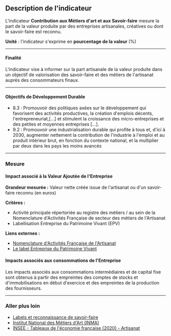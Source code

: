 ## Description de l'indicateur

L'indicateur **Contribution aux Métiers d'art et aux Savoir-faire** mesure la part de la valeur produite par des entreprises artisanales, créatives ou dont le savoir-faire est reconnu.

**Unité** : l'indicateur s'exprime en **pourcentage de la valeur** (%) 

---

#### Finalité

L'indicateur vise à informer sur la part artisanale de la valeur produite dans un objectif de valorisation des savoir-faire et des métiers de l'artisanat auprès des consommateurs finaux.

---

#### Objectifs de Développement Durable
  - 8.3 : Promouvoir des politiques axées sur le développement qui favorisent des activités productives, la création d'emplois décents, l'entrepreneuriat,[...] et stimulent la croissance des micro-entreprises et des petites et moyennes entreprises [...].
  - 9.2 : Promouvoir une industrialisation durable qui profite à tous et, d'ici à 2030, augmenter nettement la contribution de l'industrie à l'emploi et au produit intérieur brut, en fonction du contexte national, et la multiplier par deux dans les pays les moins avancés

---

### Mesure

#### Impact associé à la Valeur Ajoutée de l'Entreprise

**Grandeur mesurée :** Valeur nette créée issue de l'artisanat ou d'un savoir-faire reconnu (en euros)

**Critères :**

  - Activité principale répertoriée au registre des métiers / au sein de la Nomenclature d'Activités Française de secteur des métiers de l'Artisanat
  - Labellisation Entreprise du Patrimoine Vivant (EPV)

**Liens externes :**

- [Nomenclature d'Activités Française de l'Artisanat](https://data.artisanat.fr/nafa/)
- [Le label Entreprise du Patrimoine Vivant](https://www.entreprises.gouv.fr/espace-entreprises/s-informer-sur-la-reglementation/le-label-entreprise-du-patrimoine-vivant-epv)


#### Impacts associés aux consommations de l'Entreprise

Les impacts associés aux consommations intermédiaires et de capital fixe sont obtenus à partir des empreintes des comptes de stocks et d'immobilisations en début d'exercice et des empreintes de la production des fournisseurs.

---

### Aller plus loin

- [Labels et reconnaissance de savoir-faire](https://www.economie.gouv.fr/entreprises/developper-son-entreprise/labels-qualite-et-valorisation-du-savoir-faire)
- [Institut National des Métiers d'Art (INMA)](https://www.institut-savoirfaire.fr/)
- [INSEE - Tableaux de l'économie française (2020) - Artisanat](https://www.insee.fr/fr/statistiques/4277845?sommaire=4318291)
 
